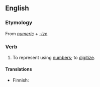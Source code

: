 ==English==

===Etymology===
From ''[[numeric]]'' + ''[[-ize]]''.

===Verb===
{{en-verb|numericiz|ing}}

# {{context|rare}} To represent using [[number]]s; to [[digitize]].

====Translations====
{{trans-top|represent using numbers}}
* Finnish: {{t-|fi|numeeristaa}}
{{trans-mid}}
{{trans-bottom}}